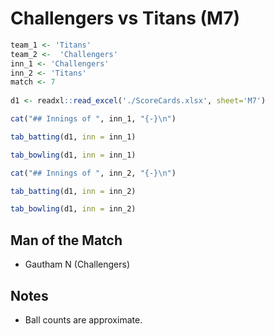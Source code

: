 # Challengers vs Titans (M7) {-#match7}

```r
team_1 <- 'Titans'
team_2 <-  'Challengers'
inn_1 <- 'Challengers'
inn_2 <- 'Titans'
match <- 7
  
d1 <- readxl::read_excel('./ScoreCards.xlsx', sheet='M7')  
```

```r
cat("## Innings of ", inn_1, "{-}\n")
```
 
```r
tab_batting(d1, inn = inn_1)
```

```r
tab_bowling(d1, inn = inn_1)
```

```r
cat("## Innings of ", inn_2, "{-}\n")
```

```r
tab_batting(d1, inn = inn_2)
```

```r
tab_bowling(d1, inn = inn_2)
```


## Man of the Match {-}

+ Gautham N (Challengers)

## Notes {-}
+ Ball counts are approximate.

